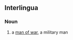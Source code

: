 ==Interlingua==

===Noun===
{{head|ia|noun|head=[[homine]] de [[guerra]]}}

# a [[man of war]], a military man